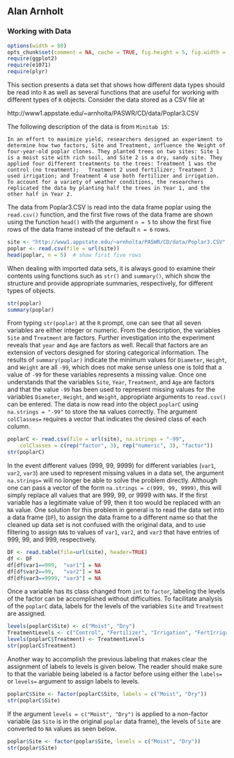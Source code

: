 ## Alan Arnholt

### Working with Data

```r
options(width = 80)
opts_chunk$set(comment = NA, cache = TRUE, fig.height = 5, fig.width = 5, message = FALSE, warning = FALSE, fig.align = 'center')
require(ggplot2)
require(e1071)
require(plyr)
```


This section presents a data set that shows how different data types should be read into `R` as well as several functions that are useful for working with different types of `R` objects.  Consider the data stored as a CSV file at

http://www1.appstate.edu/~arnholta/PASWR/CD/data/Poplar3.CSV


The following description of the data is from `Minitab 15`:

```
In an effort to maximize yield, researchers designed an experiment to determine how two factors, Site and Treatment, influence the Weight of four-year-old poplar clones. They planted trees on two sites: Site 1 is a moist site with rich soil, and Site 2 is a dry, sandy site. They applied four different treatments to the trees: Treatment 1 was the control (no treatment);   Treatment 2 used fertilizer; Treatment 3 used irrigation; and Treatment 4 use both fertilizer and irrigation. To account for a variety of weather conditions, the researchers replicated the data by planting half the trees in Year 1, and the other half in Year 2.
```

The data from Poplar3.CSV is read into the data frame poplar using the `read.csv()` function, and the first five rows of the data frame are shown using the function `head()` with the argument `n = 5` to show the first five rows of the data frame instead of the default `n = 6` rows.


```r
site <- "http://www1.appstate.edu/~arnholta/PASWR/CD/data/Poplar3.CSV"
poplar <- read.csv(file = url(site))
head(poplar, n = 5)  # show first five rows
```

When dealing with imported data sets, it is always good to examine their contents using functions such as `str()` and `summary()`, which show the structure and provide appropriate summaries, respectively, for different types of objects.

```r
str(poplar)
summary(poplar)
```

From typing `str(poplar)` at the `R` prompt, one can see that all seven variables are either integer or numeric.  From the description, the variables `Site` and `Treatment` are factors.  Further investigation into the experiment reveals that `year` and `Age` are factors as well. Recall that factors are an extension of vectors designed for storing categorical information.   The results of `summary(poplar)` indicate the minimum values for `Diameter`, `Height`, and `Weight` are all `-99`, which does not make sense unless one is told that a value of `-99` for these variables represents a missing value.  Once one understands that the variables `Site`, `Year`, `Treatment`, and `Age` are factors and that the value `-99` has been used to represent missing values for the variables `Diameter`, `Height`, and `Weight`, appropriate arguments to `read.csv()` can be entered.  The data is now read into the object `poplarC` using `na.strings = "-99"` to store the `NA` values correctly.  The argument `colClasses=` requires a vector that indicates the desired class of each column.

```r
poplarC <- read.csv(file = url(site), na.strings = "-99", 
    colClasses = c(rep("factor", 3), rep("numeric", 3), "factor"))
str(poplarC)
```

In the event different values (999, 99, 9999) for different variables (`var1`, `var2`, `var3`) are used to represent missing values in a data set, the argument `na.strings=` will no longer be able to solve the problem directly.  Although one can pass a vector of the form `na.strings = c(999, 99, 9999)`, this will simply replace all values that are 999,  99, or 9999 with `NA`s.  If the first variable has a legitimate value of 99, then it too would be replaced with an `NA` value.  One solution for this problem in general is to read the data set into a data frame (`DF`), to assign the data frame to a different name so that the cleaned up data set is not confused with the original data, and to use filtering to assign `NA`s to values of `var1`, `var2`, and `var3` that have entries of 999, 99, and 999, respectively.

```r
DF <- read.table(file=url(site), header=TRUE)
df <- DF
df[df$var1==999,  "var1"] = NA
df[df$var2==99,   "var2"] = NA
df[df$var3==9999, "var3"] = NA
```

Once a variable has its class changed from `int` to `factor`, labeling the levels of the factor can be accomplished without difficulties.  To facilitate analysis of the `poplarC` data, labels for the levels of the variables `Site` and `Treatment` are assigned.

```r
levels(poplarC$Site) <- c("Moist", "Dry")
TreatmentLevels <- c("Control", "Fertilizer", "Irrigation", "FertIrriga")
levels(poplarC$Treatment) <- TreatmentLevels
str(poplarC$Treatment)
```

Another way to accomplish the previous labeling that makes clear the assignment of labels to levels is given below.  The reader should make sure to that the variable being labeled is a factor before using either the `labels=` or `levels=` argument to assign labels to levels.

```r
poplarC$Site <- factor(poplarC$Site, labels = c("Moist", "Dry"))
str(poplarC$Site)
```

If the argument `levels = c("Moist", "Dry")` is applied to a non-factor variable (as `Site` is in the original `poplar` data frame), the levels of `Site` are converted to `NA` values as seen below.

```r
poplar$Site <- factor(poplar$Site, levels = c("Moist", "Dry"))
str(poplar$Site)
```
